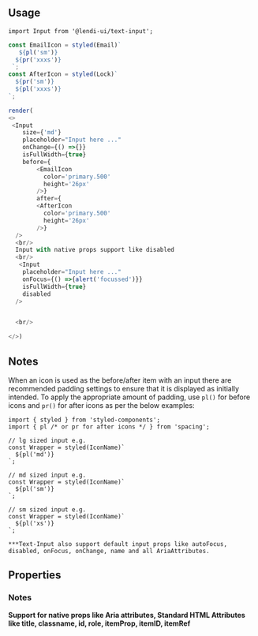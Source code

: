 
## Usage

```
import Input from '@lendi-ui/text-input';
```

```js
const EmailIcon = styled(Email)`
   ${pl('sm')}
  ${pr('xxxs')}
 `;
const AfterIcon = styled(Lock)`
  ${pr('sm')}
  ${pl('xxxs')}
`;

render(
<>
 <Input
    size={'md'}
    placeholder="Input here ..."
    onChange={() =>{}}
    isFullWidth={true}
    before={
        <EmailIcon
          color='primary.500'
          height='26px'
        />}
        after={
        <AfterIcon
          color='primary.500'
          height='26px'
        />}
  />
  <br/> 
  Input with native props support like disabled
  <br/> 
   <Input
    placeholder="Input here ..."
    onFocus={() =>{alert('focussed')}}
    isFullWidth={true}
    disabled
  />


  <br/>

</>)
```

## Notes
When an icon is used as the before/after item with an input there are recommended padding settings to ensure that it is displayed as initially intended. To apply the appropriate amount of padding, use `pl()` for before icons and `pr()` for after icons as per the below examples:

```
import { styled } from 'styled-components';
import { pl /* or pr for after icons */ } from 'spacing';

// lg sized input e.g.
const Wrapper = styled(IconName)`
  ${pl('md')}
`;

// md sized input e.g.
const Wrapper = styled(IconName)`
  ${pl('sm')}
`;

// sm sized input e.g.
const Wrapper = styled(IconName)`
  ${pl('xs')}
`;

***Text-Input also support default input props like autoFocus, disabled, onFocus, onChange, name and all AriaAttributes.
```

## Properties

<PropTable>
  <PropTable.Entry name="after" type="React.ReactNode" description="Content after the input content."/>
  <PropTable.Entry name="before" type="React.ReactNode" description="Content before the input content."/>
  <PropTable.Entry name="isAutoFocus" type="boolean" defaultValue={false} description="Whether the Input is automatically focused on when form loads."/>
  <PropTable.Entry name="isDisabled" type='boolean' defaultValue="false" description="Whether the input is disabled."/>
  <PropTable.Entry name="isFullWidth" type='boolean' defaultValue="false" description="Whether the input is full-width."/>
  <PropTable.Entry name="isError" type='boolean' defaultValue="false" description="Whether the input content is valid."/>
  <PropTable.Entry name="isInverse" type='boolean' defaultValue="false" description="Whether the input is inversed."/>
  <PropTable.Entry name="isReadOnly" type="boolean" defaultValue={false} description="Whether the Input is read-only."/>
  <PropTable.Entry name="isRequired" type="boolean" defaultValue={false} description="Whether the Input is required."/>
  <PropTable.Entry name="onBlur" type='() => void' description="Blur handler."/>
  <PropTable.Entry name="onChange" required={true} type='() => void' description="Change handler."/>
  <PropTable.Entry name="onFocus" type='() => void' description="Focus handler."/>
  <PropTable.Entry name="placeholder" type='string' description="The input placeholder."/>
  <PropTable.Entry name="size" type="{ 'sm' | 'md' | 'lg' }" defaultValue="md" description="The input size."/>
  <PropTable.Entry name="value" type="string" description="The input content."/>
</PropTable>

### Notes
<b>Support for native props like Aria attributes, Standard HTML Attributes like title, classname, id, role, itemProp, itemID, itemRef</b>
```